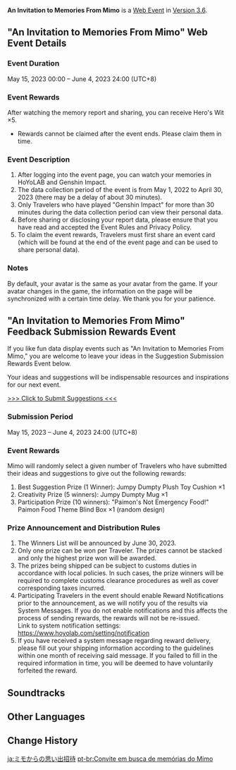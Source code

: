 {{Event
|name              = An Invitation to Memories From Mimo
|image             = An Invitation to Memories From Mimo.png
|type              = Web
|group             = Submission
|time_known        = yes
|time_start        = 2023-05-15 12:00:00
|time_start_offset = GMT+8
|time_end          = 2023-06-04 23:59:59
|time_end_offset   = GMT+8
|link              = https://www.hoyolab.com/article/18544714
|link2             = https://act.hoyolab.com/bbs/event/20230417mimo-sea/index.html
|link2name         = Event Page
}}
{{Description|Snow has melted, and our journey goes on as we waltz into a blooming spring. Stories between you and HoYoLAB, as well as ones between you and Genshin Impact, will keep unfolding.<br>Claim and open your exclusive report. There's also in-game rewards for you!}}
'''An Invitation to Memories From Mimo''' is a [[Web Event]] in [[Version 3.6]].

=="An Invitation to Memories From Mimo" Web Event Details==
===Event Duration===
May 15, 2023 00:00 – June 4, 2023 24:00 (UTC+8)

===Event Rewards===
After watching the memory report and sharing, you can receive Hero's Wit ×5.
*Rewards cannot be claimed after the event ends. Please claim them in time.

===Event Description===
# After logging into the event page, you can watch your memories in HoYoLAB and Genshin Impact.
# The data collection period of the event is from May 1, 2022 to April 30, 2023 (there may be a delay of about 30 minutes).
# Only Travelers who have played "Genshin Impact" for more than 30 minutes during the data collection period can view their personal data.
# Before sharing or disclosing your report data, please ensure that you have read and accepted the Event Rules and Privacy Policy.
# To claim the event rewards, Travelers must first share an event card (which will be found at the end of the event page and can be used to share personal data).

===Notes===
By default, your avatar is the same as your avatar from the game. If your avatar changes in the game, the information on the page will be synchronized with a certain time delay. We thank you for your patience.

=="An Invitation to Memories From Mimo" Feedback Submission Rewards Event==
If you like fun data display events such as "An Invitation to Memories From Mimo," you are welcome to leave your ideas in the Suggestion Submission Rewards Event below.

Your ideas and suggestions will be indispensable resources and inspirations for our next event.

[https://hoyo.link/c3amCBAd >>> Click to Submit Suggestions <<<]

===Submission Period===
May 15, 2023 – June 4, 2023 24:00 (UTC+8)

===Event Rewards===
Mimo will randomly select a given number of Travelers who have submitted their ideas and suggestions to give out the following rewards:
# Best Suggestion Prize (1 Winner): Jumpy Dumpty Plush Toy Cushion ×1
# Creativity Prize (5 winners): Jumpy Dumpty Mug ×1
# Participation Prize (10 winners): "Paimon's Not Emergency Food!" Paimon Food Theme Blind Box ×1 (random design)

===Prize Announcement and Distribution Rules===
# The Winners List will be announced by June 30, 2023.
# Only one prize can be won per Traveler. The prizes cannot be stacked and only the highest prize won will be awarded.
# The prizes being shipped can be subject to customs duties in accordance with local policies. In such cases, the prize winners will be required to complete customs clearance procedures as well as cover corresponding taxes incurred.
# Participating Travelers in the event should enable Reward Notifications prior to the announcement, as we will notify you of the results via System Messages. If you do not enable notifications and this affects the process of sending rewards, the rewards will not be re-issued.<br>Link to system notification settings: https://www.hoyolab.com/setting/notification
# If you have received a system message regarding reward delivery, please fill out your shipping information according to the guidelines within one month of receiving said message. If you failed to fill in the required information in time, you will be deemed to have voluntarily forfeited the reward.

==Soundtracks==
{{Soundtracks by Category Table|type=eventgameplay}}

==Other Languages==
{{Other Languages
|en      = An Invitation to Memories From Mimo
|zhs     = 来自Mimo的回忆邀请
|zhs_rm  = Láizì Mimo de Huíyì Yāoqǐng
|zht     = 來自Mimo的回憶邀請
|zht_rm  = Láizì Mimo de Huíyì Yāoqǐng
|zh_tl   = 
|ja      = ミモからの思い出招待
|ja_rm   = Mimo kara no Omoide Shoutai
|ja_tl   = An Invitation to Memories From Mimo
|ko      = Mimo의 추억 초대장
|ko_rm   = Mimo-ui Chueok Chodaejang
|ko_tl   = Mimo's Memory Invitation
|es      = Invitación para recordar de Mimo
|es_tl   = Invitation to Remember From Mimo
|fr      = Une invitation aux souvenirs de la part de Mimo
|fr_tl   = An Invitation to Memories From Mimo
|ru      = Приглашение предаться воспоминаниям от Mimo
|ru_tl   = An Invitation to Memories From Mimo
|th      = คำเชิญแห่งความทรงจำจาก Mimo
|th_rm   = 
|th_tl   = 
|vi      = Lời Mời Kỷ Niệm Từ Mimo
|vi_tl   = 
|de      = Einladung zu Erinnerungen von Mimo
|de_tl   = Invitation to Memories From Mimo	
|id      = Undangan Mengenang dari Mimo
|id_tl   = Remembrance Invitation From Mimo
|pt      = Convite em busca de memórias do Mimo
|pt_tl   = 
|tr      = Mimo'dan Gelen Hatıra Daveti
|tr_tl   = 
|it      = Ricorda insieme a Mimo
|it_tl   = 
}}

==Change History==
{{Change History|3.6}}

[[ja:ミモからの思い出招待]]
[[pt-br:Convite em busca de memórias do Mimo]]